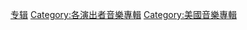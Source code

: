 {{main|地下絲絨}}

{{Category see also|Nico专辑}}

{{DEFAULTSORT:Velvet Underground albums, The}}
[[Category:地下丝绒|专辑]]
[[Category:各演出者音樂專輯|Category:各演出者音樂專輯]]
[[Category:美國音樂專輯|Category:美國音樂專輯]]